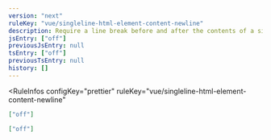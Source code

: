 ```yaml
---
version: "next"
ruleKey: "vue/singleline-html-element-content-newline"
description: Require a line break before and after the contents of a singleline element
jsEntry: ["off"]
previousJsEntry: null
tsEntry: ["off"]
previousTsEntry: null
history: []
---
```


<RuleInfos 
  configKey="prettier" 
  ruleKey="vue/singleline-html-element-content-newline" 
>

```json
["off"]
```

```json
["off"]
```

</RuleInfos>
